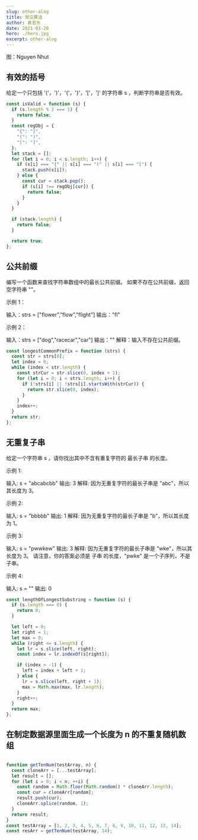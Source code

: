 ```yaml
---
slug: other-alog
title: 常见算法
author: 袁官东
date: 2021-03-20
hero: ./hero.jpg
excerpt: other-alog
---
```

<div className={'img-desc'}>图：Nguyen Nhut</div>


## 有效的括号
给定一个只包括 '('，')'，'{'，'}'，'['，']' 的字符串 s ，判断字符串是否有效。

```js
const isValid = function (s) {
  if (s.length % 2 === 1) {
    return false;
  }
  const regObj = {
    "{": "}",
    "(": ")",
    "[": "]",
  };
  let stack = [];
  for (let i = 0; i < s.length; i++) {
    if (s[i] === "{" || s[i] === "(" || s[i] === "[") {
      stack.push(s[i]);
    } else {
      const cur = stack.pop();
      if (s[i] !== regObj[cur]) {
        return false;
      }
    }
  }

  if (stack.length) {
    return false;
  }

  return true;
};
```

## 公共前缀

编写一个函数来查找字符串数组中的最长公共前缀。
如果不存在公共前缀，返回空字符串 ""。

示例 1：

输入：strs = ["flower","flow","flight"]
输出："fl"

示例 2：

输入：strs = ["dog","racecar","car"]
输出：""
解释：输入不存在公共前缀。

```js
const longestCommonPrefix = function (strs) {
  const str = strs[0];
  let index = 0;
  while (index < str.length) {
    const strCur = str.slice(0, index + 1);
    for (let i = 0; i < strs.length; i++) {
      if (!strs[i] || !strs[i].startsWith(strCur)) {
        return str.slice(0, index);
      }
    }
    index++;
  }
  return str;
};

```

## 无重复子串

给定一个字符串 s ，请你找出其中不含有重复字符的 最长子串 的长度。


示例 1:

输入: s = "abcabcbb"
输出: 3
解释: 因为无重复字符的最长子串是 "abc"，所以其长度为 3。

示例 2:

输入: s = "bbbbb"
输出: 1
解释: 因为无重复字符的最长子串是 "b"，所以其长度为 1。

示例 3:

输入: s = "pwwkew"
输出: 3
解释: 因为无重复字符的最长子串是 "wke"，所以其长度为 3。
     请注意，你的答案必须是 子串 的长度，"pwke" 是一个子序列，不是子串。

示例 4:

输入: s = ""
输出: 0


```js
const lengthOfLongestSubstring = function (s) {
  if (s.length === 0) {
    return 0;
  }

  let left = 0;
  let right = 1;
  let max = 0;
  while (right <= s.length) {
    let lr = s.slice(left, right);
    const index = lr.indexOf(s[right]);

    if (index > -1) {
      left = index + left + 1;
    } else {
      lr = s.slice(left, right + 1);
      max = Math.max(max, lr.length);
    }
    right++;
  }
  return max;
};

```


## 在制定数据源里面生成一个长度为 n 的不重复随机数组

```js

function getTenNum(testArray, n) {
  const cloneArr = [...testArray];
  let result = [];
  for (let i = 0; i < n; ++i) {
    const random = Math.floor(Math.random() * cloneArr.length);
    const cur = cloneArr[random];
    result.push(cur);
    cloneArr.splice(random, 1);
  }
  return result;
}
const testArray = [1, 2, 3, 4, 5, 6, 7, 8, 9, 10, 11, 12, 13, 14];
const resArr = getTenNum(testArray, 14);

```